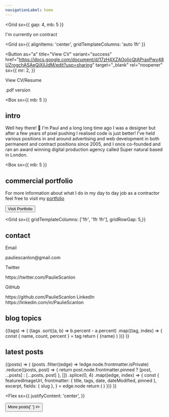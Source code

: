 ```yaml
---
navigationLabel: home
---
```



<Grid
  sx={{
    gap: 4,
    mb: 5
  }}
>

<Alert variant="error">I'm currently on contract</Alert>

<ProfileInfo />

<Grid
  sx={{
    alignItems: 'center',
    gridTemplateColumns: 'auto 1fr'
  }}
>
<Button
  as="a"
  title="View CV"
  variant="success"
  href="https://docs.google.com/document/d/17zH4XZAOoIicQtAPraxPwy48UZrogchASAeQjXjlJdM/edit?usp=sharing"
  target="_blank"
  rel="noopener"
  sx={{
    mr: 2,
  }}
>
  View CV/Resume
</Button>

<Link
  title="View CV/PDF"
  href="https://drive.google.com/file/d/1OH6VR_rqASnqcW6qzdSkvkiLH7SWkesO/view?usp=sharing"
  target="_blank"
  rel="noopener"
>
  .pdf version
</Link>
</Grid>

</Grid>

<Box
  sx={{
    mb: 5
  }}
>

## intro

Well hey there! 👋 I'm Paul and a long long time ago I was a designer but after a few years of pixel pushing I realised
code is just better! I’ve held various positions in and around advertising and web development in both permanent and
contract positions since 2005, and I once co-founded and ran an award winning digital production agency called Super
natural based in London.

</Box>

<Box
  sx={{
    mb: 5
  }}
>

## commercial portfolio

For more information about what I do in my day to day job as a contractor feel free to visit my
[portfolio](http://www.pauliescanlon.io/)

<Button as="a" variant="secondary" href="http://www.pauliescanlon.io/" target="_blank">
  Visit Portfolio
</Button>

</Box>

<Grid
  sx={{ gridTemplateColumns: ['1fr', '1fr 1fr'], gridRowGap: 5,}}
>
<Box>

## contact

<Text as="p">Email</Text>
<Link href="mailto:pauliescanlon@gmail.com" target="_blank" variant="styles.a" rel="noopener">
  pauliescanlon@gmail.com
</Link>

<Text as="p">Twitter</Text>
<Link href="https://twitter.com/PaulieScanlon" target="_blank" variant="styles.a" rel="noopener">
  https://twitter.com/PaulieScanlon
</Link>

<Text as="p">GitHub</Text>
<Link href="https://github.com/PaulieScanlon" target="_blank" variant="styles.a" rel="noopener">
  https://github.com/PaulieScanlon
</Link>

<Text as='p'>
  LinkedIn
</Text>
<Link
  href="https://www.linkedin.com/in/PaulieScanlon/"
  target="_blank"
  variant="styles.a"
>
  https://linkedin.com/in/PaulieScanlon
</Link>
</Box>

<Box>

## blog topics

<SourceTags>
  {(tags) => (
    <Box>
      {tags
        .sort((a, b) => b.percent - a.percent)
        .map((tag, index) => {
          const { name, count, percent } = tag
          return (
            <Badge
              key={index}
              variant="primary"
              sx={{
                mr: 2,
                mb: 2,
                color: mix('secondary', 'primary', `${index / tags.length}`),
                borderColor: mix('secondary', 'primary', `${index / tags.length}`),
              }}
            >
              {name}
            </Badge>
          )
        })}
    </Box>
  )}
</SourceTags>

</Box>
</Grid>

<NewsletterForm />

## latest posts

<SourceList filter="posts">
  {(posts) => (
    <Grid
      sx={{
        gridTemplateColumns: ['1fr', '1fr', '1fr 1fr'],
        mb: 5,
      }}
    >
      {posts
        .filter((edge) => !edge.node.frontmatter.isPrivate)
        .reduce((posts, post) => {
          return post.node.frontmatter.pinned ? [post, ...posts] : [...posts, post]
        }, [])
        .splice(0, 4)
        .map((edge, index) => {
          const {
            featuredImageUrl,
            frontmatter: { title, tags, date, dateModified, pinned },
            excerpt,
            fields: { slug },
          } = edge.node
          return (
            <PostCard
              key={index}
              title={title}
              featuredImageUrl={featuredImageUrl}
              tags={tags}
              date={date}
              dateModified={dateModified}
              excerpt={excerpt}
              slug={slug}
              pinned={pinned}
            />
          )
        })}
    </Grid>
  )}
</SourceList>

<Flex
  sx={{
    justifyContent: 'center',
  }}
>
  <Box>
    <Button as={GatsbyLink} variant="ghost" to="/posts">
      More posts{' '}
      <Box as="span" role="img" aria-label="pencil">
        ✏️
      </Box>
    </Button>
  </Box>
</Flex>
